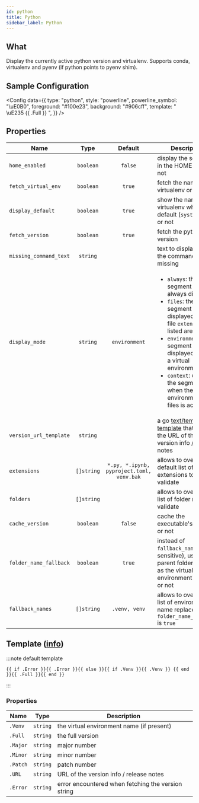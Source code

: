 ```yaml
---
id: python
title: Python
sidebar_label: Python
---
```


## What

Display the currently active python version and virtualenv.
Supports conda, virtualenv and pyenv (if python points to pyenv shim).

## Sample Configuration


<Config
  data={{
    type: "python",
    style: "powerline",
    powerline_symbol: "\uE0B0",
    foreground: "#100e23",
    background: "#906cff",
    template: " \uE235 {{ .Full }} ",
  }}
/>

## Properties

| Name                   | Type       | Default                                   | Description                                                                                                                                                                                                                          |
| ---------------------- | :--------: | :---------------------------------------: | ------------------------------------------------------------------------------------------------------------------------------------------------------------------------------------------------------------------------------------ |
| `home_enabled`         | `boolean`  | `false`                                   | display the segment in the HOME folder or not                                                                                                                                                                                        |
| `fetch_virtual_env`    | `boolean`  | `true`                                    | fetch the name of the virtualenv or not                                                                                                                                                                                              |
| `display_default`      | `boolean`  | `true`                                    | show the name of the virtualenv when it's default (`system`, `base`) or not                                                                                                                                                          |
| `fetch_version`        | `boolean`  | `true`                                    | fetch the python version                                                                                                                                                                                                             |
| `missing_command_text` | `string`   |                                           | text to display when the command is missing                                                                                                                                                                                          |
| `display_mode`         | `string`   | `environment`                             | <ul><li>`always`: the segment is always displayed</li><li>`files`: the segment is only displayed when file `extensions` listed are present</li><li>`environment`: the segment is only displayed when in a virtual environment</li><li>`context`: displays the segment when the environment or files is active</li></ul> |
| `version_url_template` | `string`   |                                           | a go [text/template][go-text-template] [template][templates] that creates the URL of the version info / release notes                                                                                                                |
| `extensions`           | `[]string` | `*.py, *.ipynb, pyproject.toml, venv.bak` | allows to override the default list of file extensions to validate                                                                                                                                                                   |
| `folders`              | `[]string` |                                           | allows to override the list of folder names to validate                                                                                                                                                                              |
| `cache_version`        | `boolean`  | `false`                                   | cache the executable's version or not                                                                                                                                                                                                |
| `folder_name_fallback` | `boolean`  | `true`                                    | instead of `fallback_names` (case sensitive), use the parent folder name as the virtual environment's name or not                                                                                                                   |
| `fallback_names`       | `[]string` | `.venv, venv` | allows to override the list of environment's name replaced when `folder_name_fallback` is `true` |

## Template ([info][templates])

:::note default template

```template
{{ if .Error }}{{ .Error }}{{ else }}{{ if .Venv }}{{ .Venv }} {{ end }}{{ .Full }}{{ end }}
```

:::

### Properties

| Name     | Type     | Description                                        |
| -------- | -------- | -------------------------------------------------- |
| `.Venv`  | `string` | the virtual environment name (if present)          |
| `.Full`  | `string` | the full version                                   |
| `.Major` | `string` | major number                                       |
| `.Minor` | `string` | minor number                                       |
| `.Patch` | `string` | patch number                                       |
| `.URL`   | `string` | URL of the version info / release notes            |
| `.Error` | `string` | error encountered when fetching the version string |

[go-text-template]: https://golang.org/pkg/text/template/
[templates]: /docs/configuration/templates
